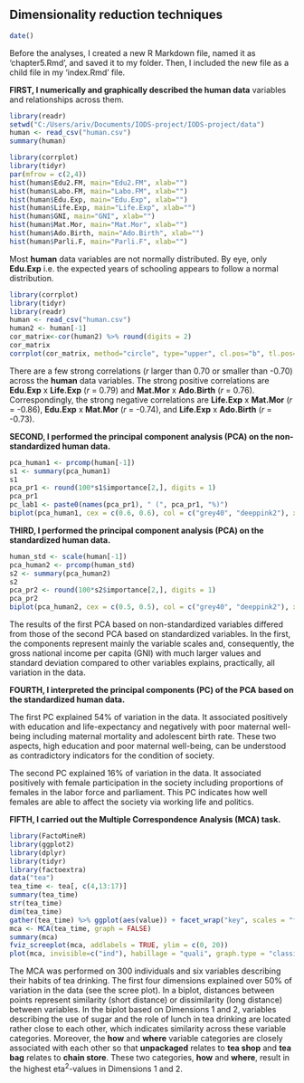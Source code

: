 
## Dimensionality reduction techniques

```r
date()
```
Before the analyses, I created a new R Markdown file, named it as 'chapter5.Rmd', and saved it to my folder. Then, I included the new file as a child file in my 'index.Rmd' file.

**FIRST, I numerically and graphically described the human data** variables and relationships across them.

```r
library(readr)
setwd("C:/Users/ariv/Documents/IODS-project/IODS-project/data")
human <- read_csv("human.csv")
summary(human)
```

```r
library(corrplot)
library(tidyr)
par(mfrow = c(2,4))
hist(human$Edu2.FM, main="Edu2.FM", xlab="")
hist(human$Labo.FM, main="Labo.FM", xlab="")
hist(human$Edu.Exp, main="Edu.Exp", xlab="")
hist(human$Life.Exp, main="Life.Exp", xlab="")
hist(human$GNI, main="GNI", xlab="")
hist(human$Mat.Mor, main="Mat.Mor", xlab="")
hist(human$Ado.Birth, main="Ado.Birth", xlab="")
hist(human$Parli.F, main="Parli.F", xlab="")
```

Most **human** data variables are not normally distributed. By eye, only **Edu.Exp** i.e. the expected years of schooling appears to follow a normal distribution.

```r
library(corrplot)
library(tidyr)
library(readr)
human <- read_csv("human.csv")
human2 <- human[-1]
cor_matrix<-cor(human2) %>% round(digits = 2)
cor_matrix
corrplot(cor_matrix, method="circle", type="upper", cl.pos="b", tl.pos="d", tl.cex = 0.6)
```


There are a few strong correlations (*r* larger than 0.70 or smaller than -0.70) across the **human** data variables. The strong positive correlations are **Edu.Exp** x **Life.Exp** (*r* = 0.79) and **Mat.Mor** x **Ado.Birth** (*r* = 0.76). Correspondingly, the strong negative correlations are **Life.Exp** x **Mat.Mor** (*r* = -0.86), **Edu.Exp** x **Mat.Mor** (*r* = -0.74), and **Life.Exp** x **Ado.Birth** (*r* = -0.73).

**SECOND, I performed the principal component analysis (PCA) on the non-standardized human data.**

```r
pca_human1 <- prcomp(human[-1])
s1 <- summary(pca_human1)
s1
pca_pr1 <- round(100*s1$importance[2,], digits = 1)
pca_pr1
pc_lab1 <- paste0(names(pca_pr1), " (", pca_pr1, "%)")
biplot(pca_human1, cex = c(0.6, 0.6), col = c("grey40", "deeppink2"), xlab = pc_lab1[1], ylab = pc_lab1[2], sub = "Money earned by a nation per person explains all variation in the data.")
```

**THIRD, I performed the principal component analysis (PCA) on the standardized human data.**

```r
human_std <- scale(human[-1])
pca_human2 <- prcomp(human_std)
s2 <- summary(pca_human2)
s2
pca_pr2 <- round(100*s2$importance[2,], digits = 1)
pca_pr2
biplot(pca_human2, cex = c(0.5, 0.5), col = c("grey40", "deeppink2"), xlab = "PC1 (54%) Education, life-expectancy, and maternal weel-being", ylab = "PC2 (16%) Female participation in the society")
```

The results of the first PCA based on non-standardized variables differed from those of the second PCA based on standardized variables. In the first, the components represent mainly the variable scales and, consequently, the gross national income per capita (GNI) with much larger values and standard deviation compared to other variables explains, practically, all variation in the data.

**FOURTH, I interpreted the principal components (PC) of the PCA based on the standardized human data.**

The first PC explained 54% of variation in the data. It associated positively with education and life-expectancy and negatively with poor maternal well-being including maternal mortality and adolescent birth rate. These two aspects, high education and poor maternal well-being, can be understood as contradictory indicators for the condition of society.

The second PC explained 16% of variation in the data. It associated positively with female participation in the society including proportions of females in the labor force and parliament. This PC indicates how well females are able to affect the society via working life and politics.

**FIFTH, I carried out the Multiple Correspondence Analysis (MCA) task.**

```r
library(FactoMineR)
library(ggplot2)
library(dplyr)
library(tidyr)
library(factoextra)
data("tea")
tea_time <- tea[, c(4,13:17)]
summary(tea_time)
str(tea_time)
dim(tea_time)
gather(tea_time) %>% ggplot(aes(value)) + facet_wrap("key", scales = "free") + geom_bar() + theme(axis.text.x = element_text(angle = 45, hjust = 1, size = 8))
mca <- MCA(tea_time, graph = FALSE)
summary(mca)
fviz_screeplot(mca, addlabels = TRUE, ylim = c(0, 20))
plot(mca, invisible=c("ind"), habillage = "quali", graph.type = "classic")
```

The MCA was performed on 300 individuals and six variables describing their habits of tea drinking. The first four dimensions explained over 50% of variation in the data (see the scree plot). In a biplot, distances between points represent similarity (short distance) or dissimilarity (long distance) between variables. In the biplot based on Dimensions 1 and 2, variables describing the use of sugar and the role of lunch in tea drinking are located rather close to each other, which indicates similarity across these variable categories. Moreover, the **how** and **where** variable categories are closely associated with each other so that **unpackaged** relates to **tea shop** and **tea bag** relates to **chain store**. These two categories, **how** and **where**, result in the highest eta^2^-values in Dimensions 1 and 2.